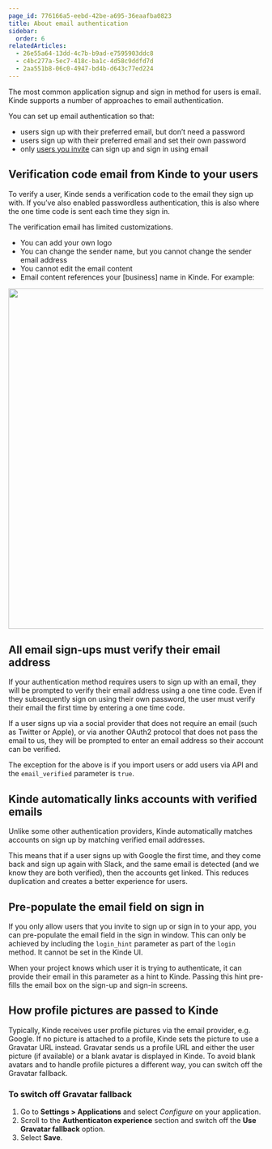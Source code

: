 ```yaml
---
page_id: 776166a5-eebd-42be-a695-36eaafba0823
title: About email authentication
sidebar:
  order: 6
relatedArticles:
  - 26e55a64-13dd-4c7b-b9ad-e7595903ddc8
  - c4bc277a-5ec7-418c-ba1c-4d58c9ddfd7d
  - 2aa551b8-06c0-4947-bd4b-d643c77ed224
---
```


The most common application signup and sign in method for users is email. Kinde supports a number of approaches to email authentication.

You can set up email authentication so that:

- users sign up with their preferred email, but don’t need a password
- users sign up with their preferred email and set their own password
- only [users you invite](/authenticate/custom-configurations/disable-sign-up/) can sign up and sign in using email

## Verification code email from Kinde to your users

To verify a user, Kinde sends a verification code to the email they sign up with. If you’ve also enabled passwordless authentication, this is also where the one time code is sent each time they sign in.

The verification email has limited customizations.

- You can add your own logo
- You can change the sender name, but you cannot change the sender email address
- You cannot edit the email content
- Email content references your [business] name in Kinde. For example:

<img
  src="https://imagedelivery.net/skPPZTHzSlcslvHjesZQcQ/c38710e9-889e-440e-5b6d-3421bb377900/public"
  alt=""
  width="672px"
  height="auto"
  fetchpriority="low"
  loading="lazy"
  decoding="async"
/>

## All email sign-ups must verify their email address

If your authentication method requires users to sign up with an email, they will be prompted to verify their email address using a one time code. Even if they subsequently sign on using their own password, the user must verify their email the first time by entering a one time code.

If a user signs up via a social provider that does not require an email (such as Twitter or Apple), or via another OAuth2 protocol that does not pass the email to us, they will be prompted to enter an email address so their account can be verified.

<Aside>

The exception for the above is if you import users or add users via API and the `email_verified` parameter is `true`.

</Aside>

## Kinde automatically links accounts with verified emails

Unlike some other authentication providers, Kinde automatically matches accounts on sign up by matching verified email addresses.

This means that if a user signs up with Google the first time, and they come back and sign up again with Slack, and the same email is detected (and we know they are both verified), then the accounts get linked. This reduces duplication and creates a better experience for users.

## Pre-populate the email field on sign in

If you only allow users that you invite to sign up or sign in to your app, you can pre-populate the email field in the sign in window. This can only be achieved by including the `login_hint` parameter as part of the `login` method. It cannot be set in the Kinde UI.

When your project knows which user it is trying to authenticate, it can provide their email in this parameter as a hint to Kinde. Passing this hint pre-fills the email box on the sign-up and sign-in screens.

## How profile pictures are passed to Kinde

Typically, Kinde receives user profile pictures via the email provider, e.g. Google. If no picture is attached to a profile, Kinde sets the picture to use a Gravatar URL instead. Gravatar sends us a profile URL and either the user picture (if available) or a blank avatar is displayed in Kinde. To avoid blank avatars and to handle profile pictures a different way, you can switch off the Gravatar fallback.  

### To switch off Gravatar fallback

1. Go to **Settings > Applications** and select *Configure* on your application.
2. Scroll to the **Authenticaton experience** section and switch off the **Use Gravatar fallback** option.
3. Select **Save**.
